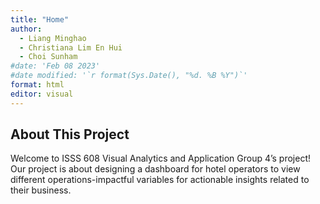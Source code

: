 ```yaml
---
title: "Home"
author:
  - Liang Minghao
  - Christiana Lim En Hui
  - Choi Sunham
#date: 'Feb 08 2023'
#date modified: '`r format(Sys.Date(), "%d. %B %Y")`'
format: html
editor: visual
---
```


## About This Project

Welcome to ISSS 608 Visual Analytics and Application Group 4's project! Our project is about designing a dashboard for hotel operators to view different operations-impactful variables for actionable insights related to their business. 
